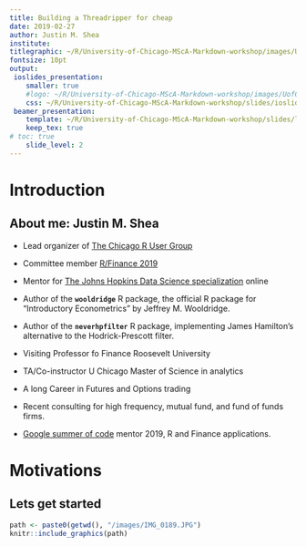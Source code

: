 ```yaml
---
title: Building a Threadripper for cheap
date: 2019-02-27
author: Justin M. Shea
institute:  
titlegraphic: ~/R/University-of-Chicago-MScA-Markdown-workshop/images/UofC-logo.png
fontsize: 10pt
output:
 ioslides_presentation:
    smaller: true
    #logo: ~/R/University-of-Chicago-MScA-Markdown-workshop/images/UofC-logo.png
    css: ~/R/University-of-Chicago-MScA-Markdown-workshop/slides/ioslides-css.css    
 beamer_presentation:
    template: ~/R/University-of-Chicago-MScA-Markdown-workshop/slides/latex-beamer.tex
    keep_tex: true
# toc: true
    slide_level: 2
---
```



# Introduction



## About me: Justin M. Shea

- Lead organizer of [The Chicago R User Group](https://www.meetup.com/Chicago-R-User-Group/)

- Committee member [R/Finance 2019](https://www.rinfinance.com/)

- Mentor for [The Johns Hopkins Data Science specialization](https://www.coursera.org/specializations/jhu-data-science) online

- Author of the **`wooldridge`** R package, the official R package for "Introductory Econometrics" by Jeffrey M. Wooldridge.

- Author of the **`neverhpfilter`** R package, implementing James Hamilton's alternative to the Hodrick-Prescott filter.

- Visiting Professor fo Finance Roosevelt University

- TA/Co-instructor U Chicago Master of Science in analytics

- A long Career in Futures and Options trading

- Recent consulting for high frequency, mutual fund, and fund of funds firms.

- [Google summer of code](https://summerofcode.withgoogle.com/) mentor 2019, R and Finance applications.


# Motivations

## Lets get started

```r
path <- paste0(getwd(), "/images/IMG_0189.JPG")
knitr::include_graphics(path)
```